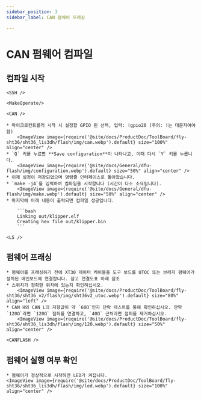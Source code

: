 ```yaml
---
sidebar_position: 3
sidebar_label: CAN 펌웨어 프래싱

---
```




# CAN 펌웨어 컴파일

## 컴파일 시작

    <SSH />

    <MakeOperate/>

    <CAN />

    * 마이크로컨트롤러 시작 시 설정할 GPIO 핀 선택, 입력: !gpio20 (주의: !는 대문자여야 함)
        <ImageView image={require('@site/docs/ProductDoc/ToolBoard/fly-sht36/sht36_lis3dh/flash/img/can.webp').default} size="100%" align="center" />
    * `Q` 키를 누르면 **Save configuration**이 나타나고, 이때 다시 `Y` 키를 누릅니다.
        <ImageView image={require('@site/docs/General/dfu-flash/img/configuration.webp').default} size="50%" align="center" />
    * 이제 설정이 저장되었으며 명령줄 인터페이스로 돌아왔습니다.
    * `make -j4`를 입력하여 컴파일을 시작합니다 (시간이 다소 소요됩니다).
        <ImageView image={require('@site/docs/General/dfu-flash/img/make.webp').default} size="50%" align="center" />
    * 마지막에 아래 내용이 출력되면 컴파일 성공입니다.

        ```bash
        Linking out/klipper.elf
        Creating hex file out/klipper.bin
        ```

    <LS />


## 펌웨어 프래싱

    * 펌웨어를 프래싱하기 전에 XT30 데이터 케이블을 도구 보드를 UTOC 또는 브리지 펌웨어가 설치된 메인보드에 연결합니다. 참고 연결도표 아래 참조
    * 스위치가 정확한 위치에 있는지 확인하십시오.
        <ImageView image={require('@site/docs/ProductDoc/ToolBoard/fly-sht36/sht36_v2/flash/img/sht36v2_utoc.webp').default} size="80%" align="left" />
    * CAN H와 CAN L의 저항값이 약 `60Ω`인지 단락 테스트를 통해 확인하십시오. 만약 `120Ω`라면 `120Ω` 점퍼를 연결하고, `40Ω` 근처라면 점퍼를 제거하십시오.
        <ImageView image={require('@site/docs/ProductDoc/ToolBoard/fly-sht36/sht36_lis3dh/flash/img/120.webp').default} size="50%" align="center" />

    <CANFLASH />

## 펌웨어 실행 여부 확인

    * 펌웨어가 정상적으로 시작하면 LED가 켜집니다.
    <ImageView image={require('@site/docs/ProductDoc/ToolBoard/fly-sht36/sht36_lis3dh/flash/img/led.webp').default} size="100%" align="center" />

